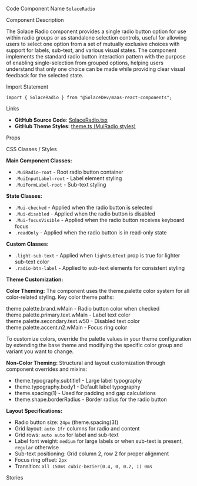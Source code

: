 
<Meta of={SolaceRadioStories} />

<Title>Radio</Title>

<Description of={SolaceRadioStories} />

<Subtitle>Code Component Name</Subtitle>
`SolaceRadio`

<Subtitle>Component Description</Subtitle>

The Solace Radio component provides a single radio button option for use within radio groups or as standalone selection controls, useful for allowing users to select one option from a set of mutually exclusive choices with support for labels, sub-text, and various visual states. The component implements the standard radio button interaction pattern with the purpose of enabling single-selection from grouped options, helping users understand that only one choice can be made while providing clear visual feedback for the selected state.

<Subtitle>Import Statement</Subtitle>

```tsx
import { SolaceRadio } from "@SolaceDev/maas-react-components";
```

<Subtitle>Links</Subtitle>

- **GitHub Source Code**: [SolaceRadio.tsx](https://github.com/SolaceDev/maas-react-components/blob/main/src/components/form/SolaceRadio.tsx)
- **GitHub Theme Styles**: <a href="https://github.com/SolaceDev/maas-react-components/blob/main/src/resources/theme.ts#:~:text=MuiRadio" target="_blank">theme.ts (MuiRadio styles)</a>

<Subtitle>Props</Subtitle>

<ArgTypes of={SolaceRadioStories} />

<Subtitle>CSS Classes / Styles</Subtitle>

**Main Component Classes:**

- `.MuiRadio-root` - Root radio button container
- `.MuiInputLabel-root` - Label element styling
- `.MuiFormLabel-root` - Sub-text styling

**State Classes:**

- `.Mui-checked` - Applied when the radio button is selected
- `.Mui-disabled` - Applied when the radio button is disabled
- `.Mui-focusVisible` - Applied when the radio button receives keyboard focus
- `.readOnly` - Applied when the radio button is in read-only state

**Custom Classes:**

- `.light-sub-text` - Applied when `lightSubText` prop is true for lighter sub-text color
- `.radio-btn-label` - Applied to sub-text elements for consistent styling

**Theme Customization:**

**Color Theming:**
The component uses the theme.palette color system for all color-related styling. Key color theme paths:

<div style={{ display: "flex", alignItems: "center", margin: "8px 0" }}>
	<div
		style={{
			width: "16px",
			height: "16px",
			backgroundColor: "#00C895",
			border: "1px solid rgba(0,0,0,0.2)",
			borderRadius: "3px",
			marginRight: "8px"
		}}
	></div>
	<span>theme.palette.brand.wMain - Radio button color when checked</span>
</div>
<div style={{ display: "flex", alignItems: "center", margin: "8px 0" }}>
	<div
		style={{
			width: "16px",
			height: "16px",
			backgroundColor: "#273749",
			border: "1px solid rgba(0,0,0,0.2)",
			borderRadius: "3px",
			marginRight: "8px"
		}}
	></div>
	<span>theme.palette.primary.text.wMain - Label text color</span>
</div>
<div style={{ display: "flex", alignItems: "center", margin: "8px 0" }}>
	<div
		style={{
			width: "16px",
			height: "16px",
			backgroundColor: "#B1B9C0",
			border: "1px solid rgba(0,0,0,0.2)",
			borderRadius: "3px",
			marginRight: "8px"
		}}
	></div>
	<span>theme.palette.secondary.text.w50 - Disabled text color</span>
</div>
<div style={{ display: "flex", alignItems: "center", margin: "8px 0" }}>
	<div
		style={{
			width: "16px",
			height: "16px",
			backgroundColor: "#009193",
			border: "1px solid rgba(0,0,0,0.2)",
			borderRadius: "3px",
			marginRight: "8px"
		}}
	></div>
	<span>theme.palette.accent.n2.wMain - Focus ring color</span>
</div>

To customize colors, override the palette values in your theme configuration by extending the base theme and modifying the specific color group and variant you want to change.

**Non-Color Theming:**
Structural and layout customization through component overrides and mixins:

- theme.typography.subtitle1 - Large label typography
- theme.typography.body1 - Default label typography
- theme.spacing(1) - Used for padding and gap calculations
- theme.shape.borderRadius - Border radius for the radio button

**Layout Specifications:**

- Radio button size: `24px` (theme.spacing(3))
- Grid layout: `auto 1fr` columns for radio and content
- Grid rows: `auto auto` for label and sub-text
- Label font weight: `medium` for large labels or when sub-text is present, `regular` otherwise
- Sub-text positioning: Grid column 2, row 2 for proper alignment
- Focus ring offset: `2px`
- Transition: `all 150ms cubic-bezier(0.4, 0, 0.2, 1) 0ms`

<Subtitle>Stories</Subtitle>

<CustomStories />
